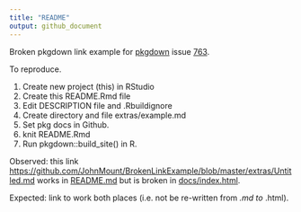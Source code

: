 ```yaml
---
title: "README"
output: github_document
---
```


Broken pkgdown link example for [pkgdown](https://github.com/r-lib/pkgdown) issue [763](https://github.com/r-lib/pkgdown/issues/763).

To reproduce.

1) Create new project (this) in RStudio
2) Create this README.Rmd file
3) Edit DESCRIPTION file and .Rbuildignore
4) Create directory and file extras/example.md
5) Set pkg docs in Github.
6) knit README.Rmd
7) Run pkgdown::build_site() in R.

Observed: this link [https://github.com/JohnMount/BrokenLinkExample/blob/master/extras/Untitled.md](https://github.com/JohnMount/BrokenLinkExample/blob/master/extras/Untitled.md) works in [README.md](https://github.com/JohnMount/BrokenLinkExample/blob/master/README.md) but is broken in [docs/index.html](https://johnmount.github.io/BrokenLinkExample/).

Expected: link to work both places (i.e. not be re-written from *.md to *.html).

